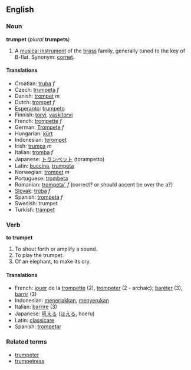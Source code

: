 ==English==
=== Noun ===
'''trumpet''' (''plural'' '''trumpets''')

# A [[musical instrument]] of the [[brass]] family, generally tuned to the key of B-flat. Synonym: [[cornet]].

====Translations====
*Croatian: [[truba]] ''f''
*Czech: [[trumpeta]] ''f''
*Danish: [[trompet]] ''m''
*Dutch: [[trompet]] ''f''
*[[Esperanto]]: [[trumpeto]]
*Finnish: [[torvi]], [[vaskitorvi]]
*French: [[trompette]] ''f''
*German: [[Trompete]] ''f''
*Hungarian: [[kürt]]
*Indonesian: [[terompet]]
*Irish: [[trumpa]] ''m''
*Italian: [[tromba]] ''f''
*Japanese: [[トランペット]] (torampetto)
*Latin: [[buccina]], [[trumpeta]]
*Norwegian: [[trompet]] ''m''
*Portuguese: [[trombeta]]
*Romanian: [[trompeta˘]] ''f''  (correct?  or should accent be over the a?)
*[[Slovak]]: [[trúba]] ''f''
*Spanish: [[trompeta]] ''f''
*Swedish: trumpet
*Turkish: [[trampet]]

=== Verb ===
'''to trumpet'''
# To shout forth or amplify a sound.  <!--is this transitive?-->
# To play the trumpet.
# Of an elephant, to make its cry.

==== Translations ====
*French: [[jouer]] de la [[trompette]] (2), [[trompeter]] (2 - archaic); [[baréter]] (3), [[barrir]] (3)
*Indonesian: [[teriak|meneriakkan]], [[seru|menyerukan]]
*Italian: [[barrire]] (3)
*Japanese: [[吼える]] ([[ほえる]], hoeru)
*Latin: [[classicare]]
*Spanish: [[trompetar]]

===Related terms===
*[[trumpeter]]
*[[trumpetress]]